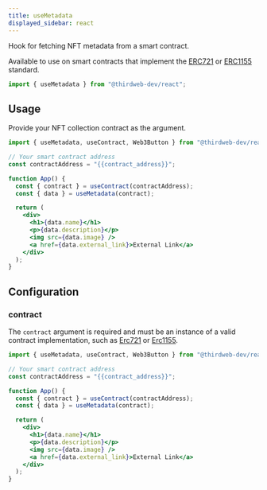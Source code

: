 ```yaml
---
title: useMetadata
displayed_sidebar: react
---
```



Hook for fetching NFT metadata from a smart contract.

Available to use on smart contracts that implement the [ERC721](/contractkit/interfaces/erc721)
or [ERC1155](/contractkit/interfaces/erc1155) standard.

```jsx
import { useMetadata } from "@thirdweb-dev/react";
```

## Usage

Provide your NFT collection contract as the argument.

```jsx
import { useMetadata, useContract, Web3Button } from "@thirdweb-dev/react";

// Your smart contract address
const contractAddress = "{{contract_address}}";

function App() {
  const { contract } = useContract(contractAddress);
  const { data } = useMetadata(contract);

  return (
    <div>
      <h1>{data.name}</h1>
      <p>{data.description}</p>
      <img src={data.image} />
      <a href={data.external_link}>External Link</a>
    </div>
  );
}
```

## Configuration

### contract

The `contract` argument is required and must be an instance of a valid contract implementation, such as [Erc721](/contractkit/interfaces/erc721)
or [Erc1155](/contractkit/interfaces/erc1155).

```jsx
import { useMetadata, useContract, Web3Button } from "@thirdweb-dev/react";

// Your smart contract address
const contractAddress = "{{contract_address}}";

function App() {
  const { contract } = useContract(contractAddress);
  const { data } = useMetadata(contract);

  return (
    <div>
      <h1>{data.name}</h1>
      <p>{data.description}</p>
      <img src={data.image} />
      <a href={data.external_link}>External Link</a>
    </div>
  );
}
```